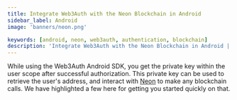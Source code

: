 ```yaml
---
title: Integrate Web3Auth with the Neon Blockchain in Android
sidebar_label: Android
image: 'banners/neon.png'

keywords: [android, neon, web3auth, authentication, blockchain]
description: 'Integrate Web3Auth with the Neon Blockchain in Android | Embedded Wallets'
---
```



<SEO
  title="Integrate Web3Auth with the Neon Blockchain in Android"
  description="Integrate Web3Auth with the Neon Blockchain in Android | Embedded Wallets"
  image="https://web3auth.io/docs/banners/neon.png"
  slug="/embedded-wallets/connect-blockchain/evm/neon/android"
/>

While using the Web3Auth Android SDK, you get the private key within the user scope after successful authorization. This private key can be used to retrieve the user's address, and interact with [Neon](https://neonevm.org/) to make any blockchain calls. We have highlighted a few here for getting you started quickly on that.

<EVMInteraction />
